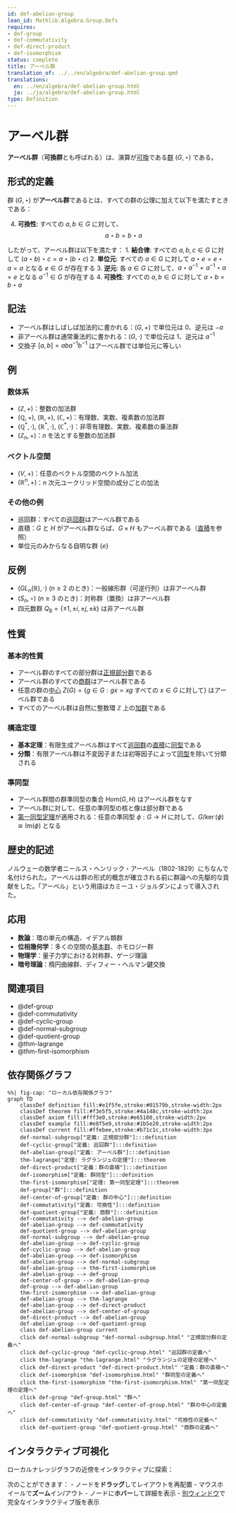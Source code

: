 ```yaml
---
id: def-abelian-group
lean_id: Mathlib.Algebra.Group.Defs
requires:
- def-group
- def-commutativity
- def-direct-product
- def-isomorphism
status: complete
title: アーベル群
translation_of: ../../en/algebra/def-abelian-group.qmd
translations:
  en: ../en/algebra/def-abelian-group.html
  ja: ../ja/algebra/def-abelian-group.html
type: Definition
---
```


# アーベル群 {#def-abelian-group}

**アーベル群**（**可換群**とも呼ばれる）は、演算が[可換](def-commutativity.qmd)である[群](def-group.qmd) $(G, \star)$ である。

## 形式的定義

群 $(G, \star)$ が**アーベル群**であるとは、すべての群の公理に加えて以下を満たすときである：

4. **可換性**: すべての $a, b \in G$ に対して、
   $$a \star b = b \star a$$

したがって、アーベル群は以下を満たす：
1. **結合律**: すべての $a, b, c \in G$ に対して $(a \star b) \star c = a \star (b \star c)$
2. **単位元**: すべての $a \in G$ に対して $a \star e = e \star a = a$ となる $e \in G$ が存在する
3. **逆元**: 各 $a \in G$ に対して、$a \star a^{-1} = a^{-1} \star a = e$ となる $a^{-1} \in G$ が存在する
4. **可換性**: すべての $a, b \in G$ に対して $a \star b = b \star a$

## 記法

- アーベル群はしばしば加法的に書かれる：$(G, +)$ で単位元は $0$、逆元は $-a$
- 非アーベル群は通常乗法的に書かれる：$(G, \cdot)$ で単位元は $1$、逆元は $a^{-1}$
- 交換子 $[a,b] = aba^{-1}b^{-1}$ はアーベル群では単位元に等しい

## 例

### 数体系
- $(\mathbb{Z}, +)$：整数の加法群
- $(\mathbb{Q}, +)$, $(\mathbb{R}, +)$, $(\mathbb{C}, +)$：有理数、実数、複素数の加法群
- $(\mathbb{Q}^*, \cdot)$, $(\mathbb{R}^*, \cdot)$, $(\mathbb{C}^*, \cdot)$：非零有理数、実数、複素数の乗法群
- $(\mathbb{Z}_n, +)$：$n$ を法とする整数の加法群

### ベクトル空間
- $(V, +)$：任意のベクトル空間のベクトル加法
- $(\mathbb{R}^n, +)$：$n$ 次元ユークリッド空間の成分ごとの加法

### その他の例
- 巡回群：すべての[巡回群](def-cyclic-group.qmd)はアーベル群である
- 直積：$G$ と $H$ がアーベル群ならば、$G \times H$ もアーベル群である（[直積](def-direct-product.qmd)を参照）
- 単位元のみからなる自明な群 $\{e\}$

## 反例

- $(GL_n(\mathbb{R}), \cdot)$ ($n \geq 2$ のとき)：一般線形群（可逆行列）は非アーベル群
- $(S_n, \circ)$ ($n \geq 3$ のとき)：対称群（置換）は非アーベル群
- 四元数群 $Q_8 = \{\pm 1, \pm i, \pm j, \pm k\}$ は非アーベル群

## 性質

### 基本的性質
- アーベル群のすべての部分群は[正規部分群](def-normal-subgroup.qmd)である
- アーベル群のすべての[商群](def-quotient-group.qmd)はアーベル群である
- 任意の群の[中心](def-center-of-group.qmd) $Z(G) = \{g \in G : gx = xg \text{ すべての } x \in G \text{ に対して}\}$ はアーベル群である
- すべてのアーベル群は自然に整数環 $\mathbb{Z}$ 上の[加群](def-module.qmd)である

### 構造定理
- **基本定理**：有限生成アーベル群はすべて[巡回群](def-cyclic-group.qmd)の[直積](def-direct-product.qmd)に[同型](def-isomorphism.qmd)である
- **分類**：有限アーベル群は不変因子または初等因子によって[同型](def-isomorphism.qmd)を除いて分類される

### 準同型
- アーベル群間の群準同型の集合 $\text{Hom}(G, H)$ はアーベル群をなす
- アーベル群に対して、任意の準同型の核と像は部分群である
- [第一同型定理](thm-first-isomorphism.qmd)が適用される：任意の準同型 $\phi: G \to H$ に対して、$G/\ker(\phi) \cong \text{Im}(\phi)$ となる

## 歴史的記述

ノルウェーの数学者ニールス・ヘンリック・アーベル（1802-1829）にちなんで名付けられた。アーベルは群の形式的概念が確立される前に群論への先駆的な貢献をした。「アーベル」という用語はカミーユ・ジョルダンによって導入された。

## 応用

- **数論**：環の単元の構造、イデアル類群
- **位相幾何学**：多くの空間の[基本群](../topology/def-fundamental-group.qmd)、ホモロジー群
- **物理学**：量子力学における対称群、ゲージ理論
- **暗号理論**：楕円曲線群、ディフィー・ヘルマン鍵交換

## 関連項目

- @def-group
- @def-commutativity
- @def-cyclic-group
- @def-normal-subgroup
- @def-quotient-group
- @thm-lagrange
- @thm-first-isomorphism

## 依存関係グラフ

```mermaid
%%| fig-cap: "ローカル依存関係グラフ"
graph TD
    classDef definition fill:#e1f5fe,stroke:#01579b,stroke-width:2px
    classDef theorem fill:#f3e5f5,stroke:#4a148c,stroke-width:2px
    classDef axiom fill:#fff3e0,stroke:#e65100,stroke-width:2px
    classDef example fill:#e8f5e9,stroke:#1b5e20,stroke-width:2px
    classDef current fill:#ffebee,stroke:#b71c1c,stroke-width:3px
    def-normal-subgroup["定義: 正規部分群"]:::definition
    def-cyclic-group["定義: 巡回群"]:::definition
    def-abelian-group["定義: アーベル群"]:::definition
    thm-lagrange["定理: ラグランジュの定理"]:::theorem
    def-direct-product["定義：群の直積"]:::definition
    def-isomorphism["定義: 群同型"]:::definition
    thm-first-isomorphism["定理: 第一同型定理"]:::theorem
    def-group["群"]:::definition
    def-center-of-group["定義: 群の中心"]:::definition
    def-commutativity["定義: 可換性"]:::definition
    def-quotient-group["定義: 商群"]:::definition
    def-commutativity --> def-abelian-group
    def-abelian-group --> def-commutativity
    def-quotient-group --> def-abelian-group
    def-normal-subgroup --> def-abelian-group
    def-abelian-group --> def-cyclic-group
    def-cyclic-group --> def-abelian-group
    def-abelian-group --> def-isomorphism
    def-abelian-group --> def-normal-subgroup
    def-abelian-group --> thm-first-isomorphism
    def-abelian-group --> def-group
    def-center-of-group --> def-abelian-group
    def-group --> def-abelian-group
    thm-first-isomorphism --> def-abelian-group
    def-abelian-group --> thm-lagrange
    def-abelian-group --> def-direct-product
    def-abelian-group --> def-center-of-group
    def-direct-product --> def-abelian-group
    def-abelian-group --> def-quotient-group
    class def-abelian-group current
    click def-normal-subgroup "def-normal-subgroup.html" "正規部分群の定義へ"
    click def-cyclic-group "def-cyclic-group.html" "巡回群の定義へ"
    click thm-lagrange "thm-lagrange.html" "ラグランジュの定理の定理へ"
    click def-direct-product "def-direct-product.html" "定義：群の直積へ"
    click def-isomorphism "def-isomorphism.html" "群同型の定義へ"
    click thm-first-isomorphism "thm-first-isomorphism.html" "第一同型定理の定理へ"
    click def-group "def-group.html" "群へ"
    click def-center-of-group "def-center-of-group.html" "群の中心の定義へ"
    click def-commutativity "def-commutativity.html" "可換性の定義へ"
    click def-quotient-group "def-quotient-group.html" "商群の定義へ"
```

## インタラクティブ可視化

ローカルナレッジグラフの近傍をインタラクティブに探索：

::: {.graph-viz data-id="def-abelian-group" data-width="700" data-height="500"}
:::

次のことができます：
- ノードを**ドラッグ**してレイアウトを再配置
- マウスホイールで**ズーム**イン/アウト
- ノードに**ホバー**して詳細を表示
- [別ウィンドウ](../../output/interactive/ja/def-abelian-group.html){target="_blank"}で完全なインタラクティブ版を表示
